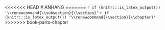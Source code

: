<<<<<<< HEAD
# ANHANG
=======
\appendix
`r if (knitr:::is_latex_output()) '\\renewcommand{\\subsection}{\\section}'`
`r if (knitr:::is_latex_output()) '\\renewcommand{\\section}{\\chapter}'`
>>>>>>> book-parts-chapter
